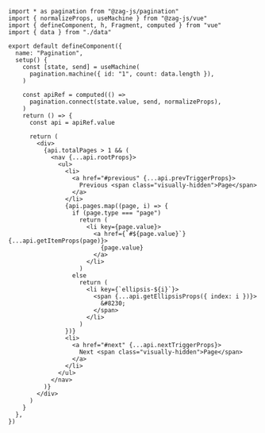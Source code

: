 ```tsx
import * as pagination from "@zag-js/pagination"
import { normalizeProps, useMachine } from "@zag-js/vue"
import { defineComponent, h, Fragment, computed } from "vue"
import { data } from "./data"

export default defineComponent({
  name: "Pagination",
  setup() {
    const [state, send] = useMachine(
      pagination.machine({ id: "1", count: data.length }),
    )

    const apiRef = computed(() =>
      pagination.connect(state.value, send, normalizeProps),
    )
    return () => {
      const api = apiRef.value

      return (
        <div>
          {api.totalPages > 1 && (
            <nav {...api.rootProps}>
              <ul>
                <li>
                  <a href="#previous" {...api.prevTriggerProps}>
                    Previous <span class="visually-hidden">Page</span>
                  </a>
                </li>
                {api.pages.map((page, i) => {
                  if (page.type === "page")
                    return (
                      <li key={page.value}>
                        <a href={`#${page.value}`} {...api.getItemProps(page)}>
                          {page.value}
                        </a>
                      </li>
                    )
                  else
                    return (
                      <li key={`ellipsis-${i}`}>
                        <span {...api.getEllipsisProps({ index: i })}>
                          &#8230;
                        </span>
                      </li>
                    )
                })}
                <li>
                  <a href="#next" {...api.nextTriggerProps}>
                    Next <span class="visually-hidden">Page</span>
                  </a>
                </li>
              </ul>
            </nav>
          )}
        </div>
      )
    }
  },
})
```
